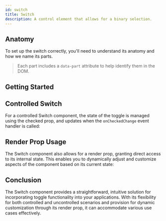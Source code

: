 ```yaml
---
id: switch
title: Switch
description: A control element that allows for a binary selection.
---
```



<ComponentPreview />

## Anatomy

To set up the switch correctly, you'll need to understand its anatomy and how we
name its parts.

> Each part includes a `data-part` attribute to help identify them in the DOM.

<Anatomy id="switch" />

## Getting Started

<Story id="Basic" />

## Controlled Switch

For a controlled Switch component, the state of the toggle is managed using the
checked prop, and updates when the `onCheckedChange` event handler is called:

<Story id="Controlled" />

## Render Prop Usage

The Switch component also allows for a render prop, granting direct access to
its internal state. This enables you to dynamically adjust and customize aspects
of the component based on its current state:

<Story id="RenderProp" />

## Conclusion

The Switch component provides a straightforward, intuitive solution for
incorporating toggle functionality into your applications. With its flexibility
for both controlled and uncontrolled scenarios and provision for dynamic
customization through its render prop, it can accommodate various use cases
effectively.

